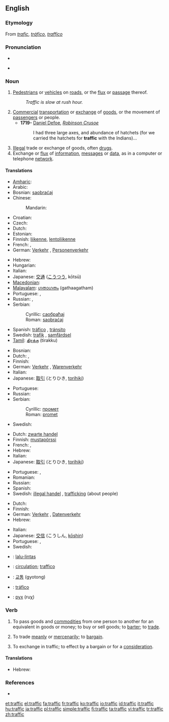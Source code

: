 ==English==
{{wikipedia}}

===Etymology===
From {{etyl|fr}} ''[[trafic]]'', {{etyl|es}} ''[[tráfico]]'', {{etyl|it}} ''[[traffico]]''

===Pronunciation===
* {{audio|en-us-traffic.ogg|Audio (US)}}

* {{rhymes|æfɪk}}

===Noun===
{{en-noun|-}}

# [[pedestrian|Pedestrians]] or [[vehicle]]s on [[road]]s, or the [[flux]] or [[passage]] thereof.
#: ''Traffic is slow at rush hour.''
# [[commercial|Commercial]] [[transportation]] or [[exchange]] of [[goods]], or the movement of [[passenger]]s or people.
#* '''1719-''' [[w:Daniel Defoe|Daniel Defoe]], ''[[w:Robinson Crusoe|Robinson Crusoe]]''
#*: I had three large axes, and abundance of hatchets (for we carried the hatchets for '''traffic''' with the Indians)...
# [[illegal|Illegal]] trade or exchange of goods, often [[drug]]s.
# Exchange or [[flux]] of [[information]], [[message]]s or [[data]], as in a computer or telephone [[network]].

====Translations====
{{trans-top|pedestrians or vehicles on roads or on the air}}
* [[Amharic]]: {{tø|am|ትራፊክ|tr=trafik|sc=Ethi}}
* Arabic: {{t|ar|مرور|m|tr=muruur|sc=Arab}}
* Bosnian: [[saobraćaj]] {{m}}
* Chinese:
*: Mandarin: {{t|zh|交通|tr=jiāotōng|sc=Hani}}
* Croatian: {{t-|hr|promet|m}}
* Czech: {{t+|cs|doprava|f}}
* Dutch: {{t+|nl|verkeer|n}}
* Estonian: {{t|et|liiklus}}
* Finnish: [[liikenne]], [[lentoliikenne]]
* French: {{t+|fr|circulation|f}}, {{t+|fr|trafic|m}}
* German: [[Verkehr]] {{m}}, [[Personenverkehr]] {{m}}
{{trans-mid}}
* Hebrew: {{he-translation|תנועה|tnu`á|wv=תְּנוּעָה}} {{f}}
* Hungarian: {{t+|hu|forgalom}}
* Italian: {{t+|it|traffico|m}}
* Japanese: [[交通]] ([[こうつう]], kōtsū)
* [[Macedonian]]: {{t|mk|сообраќај|m|tr=soóbraḱaj|sc=Cyrl}}
* [[Malayalam]]: [[ഗതാഗതം]] (gathaagatham)
* Portuguese: {{t+|pt|tráfego|m}}, {{t+|pt|trânsito|m}}
* Russian: {{t+|ru|движение|n|tr=dvižénije|sc=Cyrl}},  {{qualifier|slang}} {{t|ru|трафик|m|tr=tráfik|sc=Cyrl}}
* Serbian:
*: Cyrillic: [[саобраћај]] {{m}}
*: Roman: [[saobraćaj]] {{m}}
* Spanish: [[tráfico]] {{m}}, [[tránsito]] {{m}} {{italbrac|Latin America}}
* Swedish: [[trafik]] {{c}}, [[samfärdsel]] {{c}}
* [[Tamil]]: [[திரக்கு]] (tirakku)
{{trans-bottom}}

{{trans-top|commercial transportation or exchange of goods}}
* Bosnian: {{t-|bs|promet|m}}
* Dutch: {{t+|nl|handel|m}}, {{t+|nl|verkeer|n}}
* Finnish: {{t+|fi|kauppa}}
* German: [[Verkehr]] {{m}}, [[Warenverkehr]] {{m}}
* Italian: {{t+|it|traffico|m}}
* Japanese: [[取引]] (とりひき, [[torihiki]])
{{trans-mid}}
* Portuguese: {{t+|pt|tráfego|m}}
* Russian: {{t+|ru|торговля|f|tr=torgóvlja|sc=Cyrl}}
* Serbian:
*: Cyrillic: [[промет]] {{m}}
*: Roman: [[promet]] {{m}}
* Swedish: {{t-|sv|handel|c}}
{{trans-bottom}}

{{trans-top|illegal trade or exchange of goods, often drugs}}
* Dutch: [[zwarte handel]] {{m}}
* Finnish: [[mustapörssi]]
* French: {{t+|fr|traite|f}}, {{t+|fr|trafic|m}}
* Hebrew: {{he-translation|סחר|sákhar}} {{m}}
* Italian: {{t+|it|tratta|f}}
* Japanese: [[取引]] (とりひき, [[torihiki]])
{{trans-mid}}
* Portuguese: {{t+|pt|trata|f}}, {{t+|pt|tráfico|m}}
* Romanian: {{t-|ro|trata|f}}
* Russian: {{t+|ru|торговля|f|tr=torgóvlja|sc=Cyrl}}
* Spanish: {{t-|es|trata|f}}
* Swedish: [[illegal handel]] {{c}}, [[trafficking]] {{c}} (about people)
{{trans-bottom}}

{{trans-top|exchange or flux of information, messages or data}}
* Dutch: {{t+|nl|verkeer|n}}
* Finnish: {{t+|fi|tietoliikenne}}
* German: [[Verkehr]] {{m}}, [[Datenverkehr]] {{m}}
* Hebrew: {{he-translation|עומס|ómes}} {{m}}
{{trans-mid}}
* Italian: {{t+|it|traffico|m}}
* Japanese: [[交信]] (こうしん, [[kōshin]])
* Portuguese: {{t+|pt|tráfego|m}}, {{t+|pt|trânsito|m}}
* Swedish: {{t+|sv|trafik|c}}
{{trans-bottom}}

{{checktrans-top}}
* {{ttbc|Indonesian}}: [[lalu-lintas]]
* {{ttbc|Interlingua}}: [[circulation]]; [[traffico]]
* {{ttbc|Korean}}: [[교통]] (gyotong)
* {{ttbc|Spanish}}: [[tráfico]] {{m}}
* {{ttbc|Ukrainian}}: [[рух]] (ruχ) {{m}}
{{trans-bottom}}

===Verb===
{{en-verb|[[traffics]]|[[trafficking]]|[[trafficked]]}}

# {{intransitive}} To pass goods and [[commodity|commodities]] from one person to another for an equivalent in goods or money; to buy or sell goods; to [[barter]]; to [[trade]].
# {{intransitive}} To trade [[meanly]] or [[mercenarily]]; to [[bargain]].
# {{transitive}} To exchange in traffic; to effect by a bargain or for a [[consideration]].

====Translations====
{{trans-top|To pass goods and commodities from one person to another for an equivalent in goods or money}}
* Hebrew: {{he-translation|לסחור|liskhór}}
{{trans-mid}}
{{trans-bottom}}

{{trans-top|To trade meanly or mercenarily;}}
{{trans-mid}}
{{trans-bottom}}

{{trans-top|To exchange in traffic; to effect by a bargain or for a consideration}}
{{trans-mid}}
{{trans-bottom}}

===References===
* {{R:Webster 1913}}

[[et:traffic]]
[[el:traffic]]
[[fa:traffic]]
[[fr:traffic]]
[[ko:traffic]]
[[io:traffic]]
[[id:traffic]]
[[it:traffic]]
[[hu:traffic]]
[[ja:traffic]]
[[pl:traffic]]
[[simple:traffic]]
[[fi:traffic]]
[[ta:traffic]]
[[vi:traffic]]
[[tr:traffic]]
[[zh:traffic]]
